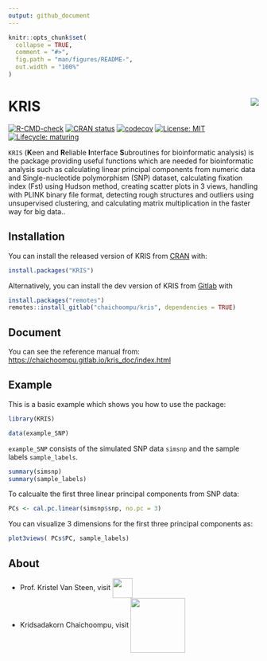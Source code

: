 ```yaml
---
output: github_document
---
```


<!-- README.md is generated from README.Rmd. Please edit that file -->

```r
knitr::opts_chunk$set(
  collapse = TRUE,
  comment = "#>",
  fig.path = "man/figures/README-",
  out.width = "100%"
)
```

# KRIS <img src="man/figures/kris_logo.png" align="right" />

<!-- badges: start -->

[![R-CMD-check](https://github.com/kridsadakorn/kris/workflows/R-CMD-check/badge.svg)](https://github.com/kridsadakorn/kris/actions)
[![CRAN status](https://www.r-pkg.org/badges/version/KRIS)](https://CRAN.R-project.org/package=KRIS)
[![codecov](https://codecov.io/gh/kridsadakorn/kris/branch/master/graph/badge.svg?token=QO20Q25CL6)](https://codecov.io/gh/kridsadakorn/kris)
[![License: MIT](https://img.shields.io/badge/License-MIT-yellow.svg)](https://opensource.org/licenses/MIT)
[![Lifecycle: maturing](https://img.shields.io/badge/lifecycle-maturing-blue.svg)](https://www.tidyverse.org/lifecycle/#maturing)
<!-- badges: end -->

```KRIS``` (**K**een and **R**eliable **I**nterface **S**ubroutines for 
bioinformatic analysis) is the package providing useful functions which are 
needed for bioinformatic analysis such as calculating linear principal 
components from numeric data and Single-nucleotide polymorphism (SNP) dataset, 
calculating fixation index (Fst) using Hudson method, creating scatter plots in 
3 views, handling with PLINK binary file format, detecting rough structures and 
outliers using unsupervised clustering, and calculating matrix multiplication 
in the faster way for big data..

## Installation

You can install the released version of KRIS from [CRAN](https://CRAN.R-project.org) with:

``` r
install.packages("KRIS")
```

Alternatively, you can install the dev version of KRIS from [Gitlab](https://gitlab.com/chaichoompu/kris) with
``` r
install.packages("remotes")
remotes::install_gitlab("chaichoompu/kris", dependencies = TRUE)
```

## Document

You can see the reference manual from: [https://chaichoompu.gitlab.io/kris_doc/index.html](https://chaichoompu.gitlab.io/kris_doc/index.html)


## Example

This is a basic example which shows you how to use the package:

```r
library(KRIS)

data(example_SNP)
```

```example_SNP``` consists of the simulated SNP data ```simsnp``` and the sample labels ```sample_labels```.

```r
summary(simsnp)
summary(sample_labels)
```

To calcualte the first three linear principal components from SNP data:

```r
PCs <- cal.pc.linear(simsnp$snp, no.pc = 3)
```

You can visualize 3 dimensions for the first three principal components as:

```r
plot3views( PCs$PC, sample_labels)
```

## About

* Prof. Kristel Van Steen, visit  <a href="http://bio3.giga.ulg.ac.be/" border=0 style="border:0; text-decoration:none; outline:none"><img width="40px" src="man/figures/bio3_logo.png" align="center" /></a><br />
* Kridsadakorn Chaichoompu, visit <a href="http://www.biostatgen.org/" border=0 style="border:0; text-decoration:none; outline:none"><img width="110px" src="man/figures/biostatgen_logo.png" align="center" /></a><br />
